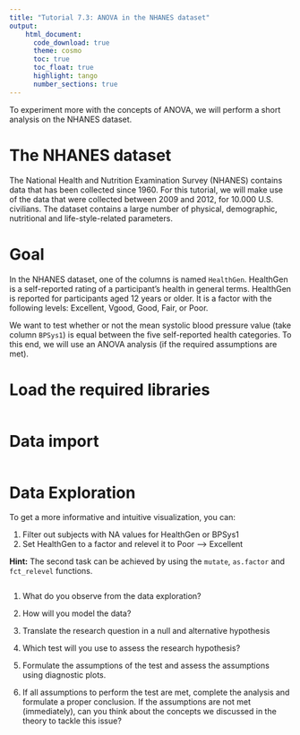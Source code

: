 ```yaml
---
title: "Tutorial 7.3: ANOVA in the NHANES dataset"   
output:
    html_document:
      code_download: true    
      theme: cosmo
      toc: true
      toc_float: true
      highlight: tango
      number_sections: true
---
```


To experiment more with the concepts of ANOVA, we will perform a
short analysis on the NHANES dataset.

# The NHANES dataset

The National Health and Nutrition Examination Survey (NHANES)
contains data that has been collected since 1960. For this tutorial,
we will make use of the data that were collected between 2009 and 
2012, for 10.000 U.S. civilians. The dataset contains a large number of
physical, demographic, nutritional and life-style-related parameters.

# Goal

In the NHANES dataset, one of the columns is named `HealthGen`. 
HealthGen is a self-reported rating of a participant’s health 
in general terms. HealthGen is reported for participants aged 12
years or older. It is a factor with the following levels:
Excellent, Vgood, Good, Fair, or Poor.

We want to test whether or not the mean systolic blood pressure 
value (take column `BPSys1`) is equal between the five self-reported
health categories. To this end, we will use an ANOVA analysis
(if the required assumptions are met).

# Load the required libraries

```r

```

# Data import  

```r

```

# Data Exploration

To get a more informative and intuitive visualization, you can:

1. Filter out subjects with NA values for HealthGen or BPSys1
2. Set HealthGen to a factor and relevel it to Poor --> Excellent

**Hint:** The second task can be achieved by using the `mutate`, 
`as.factor` and `fct_relevel` functions.

```r

```


1. What do you observe from the data exploration?

2. How will you model the data? 

3. Translate the research question in a null and alternative hypothesis

4. Which test will you use to assess the research hypothesis? 

5. Formulate the assumptions of the test and assess the assumptions using diagnostic
plots. 

6. If all assumptions to perform the test are met, complete the analysis and
formulate a proper conclusion. If the assumptions are not met (immediately), can
you think about the concepts we discussed in the theory to tackle this issue? 








